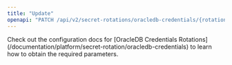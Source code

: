 ```yaml
---
title: "Update"
openapi: "PATCH /api/v2/secret-rotations/oracledb-credentials/{rotationId}"
---
```


<Note>
    Check out the configuration docs for [OracleDB Credentials Rotations](/documentation/platform/secret-rotation/oracledb-credentials) to learn how to obtain the required parameters.
</Note>
